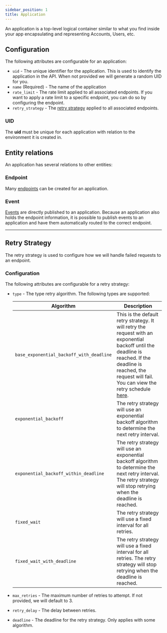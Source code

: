 ```yaml
---
sidebar_position: 1
title: Application
---
```



An application is a top-level logical container similar to what you find inside your app encapsulating and representing Accounts, Users, etc.

## Configuration

The following attributes are configurable for an application:

* `uid` - The unique identifier for the application. This is used to identify the application in the API. When not provided we will generate a random UID for you.
* `name` (Required) - The name of the application
* `rate_limit` - The rate limit applied to all associated endpoints. If you want to apply a rate limit to a specific endpoint, you can do so by configuring the endpoint.
* `retry_strategy` - The [retry strategy](#retry-strategy) applied to all associated endpoints.

### UID

The **uid** must be unique for each application with relation to the environment it is created in.

## Entity relations

An application has several relations to other entities:

### Endpoint

Many [endpoints](/concepts/endpoint) can be created for an application.

### Event

[Events](/concepts/event) are directly published to an application. Because an application also holds the endpoint information, it is possible to publish events to an application and have them automatically routed to the correct endpoint.

---

## Retry Strategy

The retry strategy is used to configure how we will handle failed requests to an endpoint.

### Configuration

The following attributes are configurable for a retry strategy:

* `type` - The type retry algorithm. The following types are supported:

  | Algorithm                                | Description                                                                                                                                                                                                                                       |
  | ---------------------------------------- | ------------------------------------------------------------------------------------------------------------------------------------------------------------------------------------------------------------------------------------------------- |
  | `base_exponential_backoff_with_deadline` | This is the default retry strategy. It will retry the request with an exponential backoff until the deadline is reached. If the deadline is reached, the request will fail. You can view the retry schedule [here](/retries/retry-schedule). |
  | `exponential_backoff`                    | The retry strategy will use an exponential backoff algorithm to determine the next retry interval.                                                                                                                                                |
  | `exponential_backoff_within_deadline`    | The retry strategy will use an exponential backoff algorithm to determine the next retry interval. The retry strategy will stop retrying when the deadline is reached.                                                                            |
  | `fixed_wait`                             | The retry strategy will use a fixed interval for all retries.                                                                                                                                                                                     |
  | `fixed_wait_with_deadline`               | The retry strategy will use a fixed interval for all retries. The retry strategy will stop retrying when the deadline is reached.                                                                                                                 |


* `max_retries` - The maximum number of retries to attempt. If not provided, we will default to 3.
* `retry_delay` - The delay between retries.
* `deadline` - The deadline for the retry strategy. Only applies with some algorithm.
